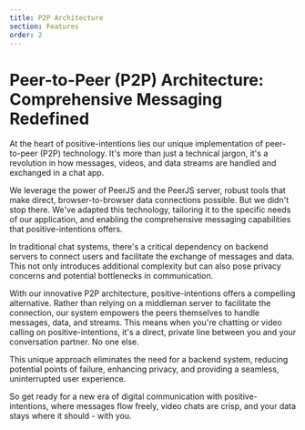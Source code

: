 ```yaml
---
title: P2P Architecture
section: Features
order: 2
---
```



# Peer-to-Peer (P2P) Architecture: Comprehensive Messaging Redefined
<NLevelAnalytics />


At the heart of positive-intentions lies our unique implementation of peer-to-peer (P2P) technology. It's more than just a technical jargon, it's a revolution in how messages, videos, and data streams are handled and exchanged in a chat app.

We leverage the power of PeerJS and the PeerJS server, robust tools that make direct, browser-to-browser data connections possible. But we didn't stop there. We've adapted this technology, tailoring it to the specific needs of our application, and enabling the comprehensive messaging capabilities that positive-intentions offers.

In traditional chat systems, there's a critical dependency on backend servers to connect users and facilitate the exchange of messages and data. This not only introduces additional complexity but can also pose privacy concerns and potential bottlenecks in communication.

With our innovative P2P architecture, positive-intentions offers a compelling alternative. Rather than relying on a middleman server to facilitate the connection, our system empowers the peers themselves to handle messages, data, and streams. This means when you're chatting or video calling on positive-intentions, it's a direct, private line between you and your conversation partner. No one else.

This unique approach eliminates the need for a backend system, reducing potential points of failure, enhancing privacy, and providing a seamless, uninterrupted user experience.

So get ready for a new era of digital communication with positive-intentions, where messages flow freely, video chats are crisp, and your data stays where it should - with you.
